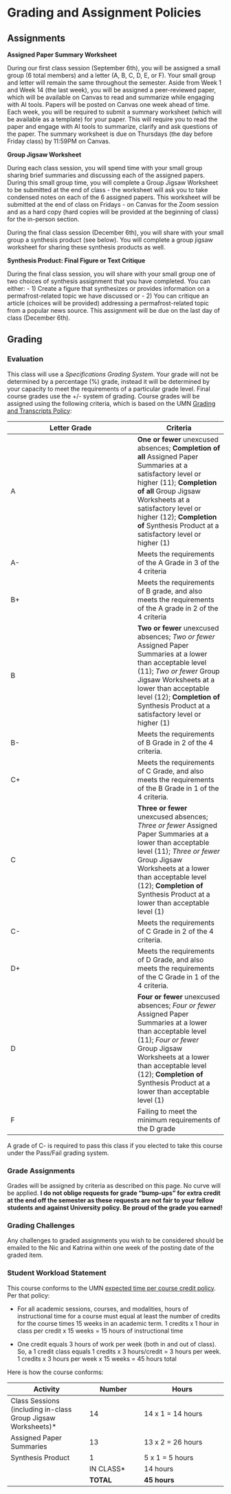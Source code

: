 # Grading and Assignment Policies {#sec-assignments}

## Assignments

**Assigned Paper Summary Worksheet**

During our first class session (September 6th), you will be assigned a small group (6 total members) and a letter (A, B, C, D, E, or F). Your small group and letter will remain the same throughout the semester. Aside from Week 1 and Week 14 (the last week), you will be assigned a peer-reviewed paper, which will be available on Canvas to read and summarize while engaging with AI tools. Papers will be posted on Canvas one week ahead of time. Each week, you will be required to submit a summary worksheet (which will be available as a template) for your paper. This will require you to read the paper and engage with AI tools to summarize, clarify and ask questions of the paper. The summary worksheet is due on Thursdays (the day before Friday class) by 11:59PM on Canvas.

**Group Jigsaw Worksheet**

During each class session, you will spend time with your small group sharing brief summaries and discussing each of the assigned papers. During this small group time, you will complete a Group Jigsaw Worksheet to be submitted at the end of class - the worksheet will ask you to take condensed notes on each of the 6 assigned papers. This worksheet will be submitted at the end of class on Fridays - on Canvas for the Zoom session and as a hard copy (hard copies will be provided at the beginning of class) for the in-person section.

During the final class session (December 6th), you will share with your small group a synthesis product (see below). You will complete a group jigsaw worksheet for sharing these synthesis products as well.

**Synthesis Product: Final Figure or Text Critique**

During the final class session, you will share with your small group one of two choices of synthesis assignment that you have completed. You can either: - 1) Create a figure that synthesizes or provides information on a permafrost-related topic we have discussed or - 2) You can critique an article (choices will be provided) addressing a permafrost-related topic from a popular news source. This assignment will be due on the last day of class (December 6th).

## Grading

### Evaluation

This class will use a *Specifications Grading System*. Your grade will not be determined by a percentage (%) grade, instead it will be determined by your capacity to meet the requirements of a particular grade level. Final course grades use the +/- system of grading. Course grades will be assigned using the following criteria, which is based on the UMN [Grading and Transcripts Policy](https://policy.umn.edu/education/gradingtranscripts):

| **Letter Grade** | **Criteria**                                                                                                                                                                                                                                                                                |
|------------------------------------------|------------------------------|
| A                | **One or fewer** unexcused absences; **Completion of all** Assigned Paper Summaries at a satisfactory level or higher (11); **Completion of all** Group Jigsaw Worksheets at a satisfactory level or higher (12); **Completion of** Synthesis Product at a satisfactory level or higher (1) |
| A-               | Meets the requirements of the A Grade in 3 of the 4 criteria                                                                                                                                                                                                                                |
| B+               | Meets the requirements of B grade, and also meets the requirements of the A grade in 2 of the 4 criteria                                                                                                                                                                                    |
| B                | **Two or fewer** unexcused absences; *Two or fewer* Assigned Paper Summaries at a lower than acceptable level (11); *Two or fewer* Group Jigsaw Worksheets at a lower than acceptable level (12); **Completion of** Synthesis Product at a satisfactory level or higher (1)                 |
| B-               | Meets the requirements of B Grade in 2 of the 4 criteria.                                                                                                                                                                                                                                   |
| C+               | Meets the requirements of C Grade, and also meets the requirements of the B Grade in 1 of the 4 criteria.                                                                                                                                                                                   |
| C                | **Three or fewer** unexcused absences; *Three or fewer* Assigned Paper Summaries at a lower than acceptable level (11); *Three or fewer* Group Jigsaw Worksheets at a lower than acceptable level (12); **Completion of** Synthesis Product at a lower than acceptable level (1)            |
| C-               | Meets the requirements of C Grade in 2 of the 4 criteria.                                                                                                                                                                                                                                   |
| D+               | Meets the requirements of D Grade, and also meets the requirements of the C Grade in 1 of the 4 criteria.                                                                                                                                                                                   |
| D                | **Four or fewer** unexcused absences; *Four or fewer* Assigned Paper Summaries at a lower than acceptable level (11); *Four or fewer* Group Jigsaw Worksheets at a lower than acceptable level (12); **Completion of** Synthesis Product at a lower than acceptable level (1)               |
| F                | Failing to meet the minimum requirements of the D grade                                                                                                                                                                                                                                     |

::: callout-note
A grade of C- is required to pass this class if you elected to take this course under the Pass/Fail grading system.
:::

### Grade Assignments

Grades will be assigned by criteria as described on this page. No curve will be applied. **I do not oblige requests for grade "bump-ups" for extra credit at the end off the semester as these requests are not fair to your fellow students and against University policy. Be proud of the grade you earned!**

### Grading Challenges

Any challenges to graded assignments you wish to be considered should be emailed to the Nic and Katrina within one week of the posting date of the graded item.

### Student Workload Statement

This course conforms to the UMN [expected time per course credit policy](https://policy.umn.edu/education/expectedtimepercredit). Per that policy:

-   For all academic sessions, courses, and modalities, hours of instructional time for a course must equal at least the number of credits for the course times 15 weeks in an academic term. 1 credits x 1 hour in class per credit x 15 weeks = 15 hours of instructional time

-   One credit equals 3 hours of work per week (both in and out of class). So, a 1 credit class equals 1 credits x 3 hours/credit = 3 hours per week. 1 credits x 3 hours per week x 15 weeks = 45 hours total

Here is how the course conforms:

| **Activity**                                                  | **Number** | **Hours**         |
|--------------------------|------------------|----------------------------|
| Class Sessions (including in-class Group Jigsaw Worksheets)\* | 14         | 14 x 1 = 14 hours |
| Assigned Paper Summaries                                      | 13         | 13 x 2 = 26 hours |
| Synthesis Product                                             | 1          | 5 x 1 = 5 hours   |
|                                                               | IN CLASS\* | 14 hours          |
|                                                               | **TOTAL**  | **45 hours**      |
